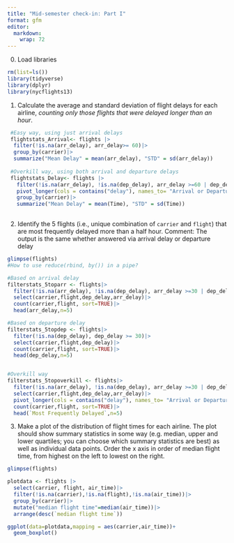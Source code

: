 ```yaml
---
title: "Mid-semester check-in: Part I"
format: gfm
editor: 
  markdown: 
    wrap: 72
---
```


0.  Load libraries 
```r
rm(list=ls())
library(tidyverse) 
library(dplyr)
library(nycflights13)
```

1.  Calculate the average and standard deviation of flight delays for
    each airline, *counting only those flights that were delayed longer
    than an hour*. 
```r

 #Easy way, using just arrival delays
 flightstats_Arrival<- flights |>
  filter(!is.na(arr_delay), arr_delay>= 60)|>
  group_by(carrier)|>
  summarize("Mean Delay" = mean(arr_delay), "STD" = sd(arr_delay))
  
 #Overkill way, using both arrival and departure delays
 flightstats_Delay<- flights |>
   filter(!is.na(arr_delay), !is.na(dep_delay), arr_delay >=60 | dep_delay >= 60)|>
   pivot_longer(cols = contains("delay"), names_to= "Arrival or Departure", values_to = "Time")|>
   group_by(carrier)|>
   summarize("Mean Delay" = mean(Time), "STD" = sd(Time))
  
```

2.  Identify the 5 flights (i.e., unique combination of `carrier` and
    `flight`) that are most frequently delayed more than a half hour.
    Comment: The output is the same whether answered via arrival delay or departure delay
```r
glimpse(flights)
#How to use reduce(rbind, by()) in a pipe?

#Based on arrival delay
filterstats_5toparr <- flights|>
  filter(!is.na(arr_delay), !is.na(dep_delay), arr_delay >=30 | dep_delay >= 30)|>
  select(carrier,flight,dep_delay,arr_delay)|>
  count(carrier,flight, sort=TRUE)|>
  head(arr_delay,n=5)

#Based on departure delay
filterstats_5topdep <- flights|>
  filter(!is.na(dep_delay), dep_delay >= 30)|>
  select(carrier,flight,dep_delay)|>
  count(carrier,flight, sort=TRUE)|>
  head(dep_delay,n=5)


#Overkill way
filterstats_5topoverkill <- flights|>
  filter(!is.na(arr_delay), !is.na(dep_delay), arr_delay >=30 | dep_delay >= 30)|>
  select(carrier,flight,dep_delay,arr_delay)|>
  pivot_longer(cols = contains("delay"), names_to= "Arrival or Departure", values_to = "Time")|>
  count(carrier,flight, sort=TRUE)|>
  head(`Most Frequently Delayed`,n=5)

```

3.  Make a plot of the distribution of flight times for each airline.
    The plot should show summary statistics in some way (e.g. median,
    upper and lower quartiles; you can choose which summary statistics
    are best) as well as individual data points. Order the x axis in
    order of median flight time, from highest on the left to lowest on
    the right.
```r
glimpse(flights)

plotdata <- flights |>
  select(carrier, flight, air_time)|>
  filter(!is.na(carrier),!is.na(flight),!is.na(air_time))|>
  group_by(carrier)|>
  mutate("median flight time"=median(air_time))|>
  arrange(desc(`median flight time`))

ggplot(data=plotdata,mapping = aes(carrier,air_time))+
  geom_boxplot()

```

